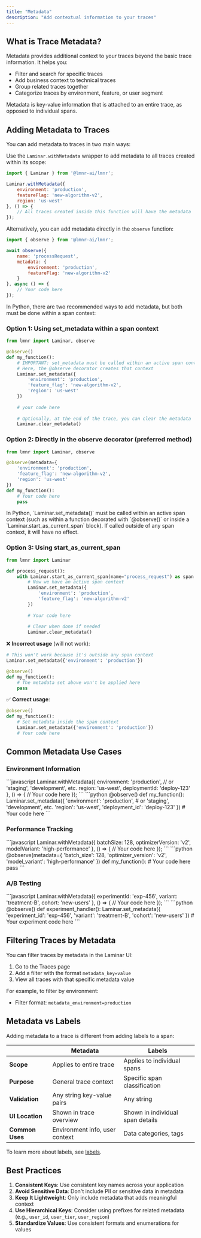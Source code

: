 ```yaml
---
title: "Metadata"
description: "Add contextual information to your traces"
---
```


## What is Trace Metadata?

Metadata provides additional context to your traces beyond the basic trace information. It helps you:

- Filter and search for specific traces
- Add business context to technical traces
- Group related traces together
- Categorize traces by environment, feature, or user segment

Metadata is key-value information that is attached to an entire trace, as opposed to individual spans.

## Adding Metadata to Traces

You can add metadata to traces in two main ways:

<Tabs>
<Tab title="JavaScript/TypeScript">

Use the `Laminar.withMetadata` wrapper to add metadata to all traces created within its scope:

```javascript
import { Laminar } from '@lmnr-ai/lmnr';

Laminar.withMetadata({
    environment: 'production',
    featureFlag: 'new-algorithm-v2',
    region: 'us-west'
}, () => {
    // All traces created inside this function will have the metadata
});
```

Alternatively, you can add metadata directly in the `observe` function:

```javascript
import { observe } from '@lmnr-ai/lmnr';

await observe({ 
    name: 'processRequest',
    metadata: { 
        environment: 'production',
        featureFlag: 'new-algorithm-v2' 
    }
}, async () => {
    // Your code here
});
```
</Tab>
<Tab title="Python">

In Python, there are two recommended ways to add metadata, but both must be done within a span context:

### Option 1: Using set_metadata within a span context

```python
from lmnr import Laminar, observe

@observe()
def my_function():
    # IMPORTANT: set_metadata must be called within an active span context
    # Here, the @observe decorator creates that context
    Laminar.set_metadata({
        'environment': 'production',
        'feature_flag': 'new-algorithm-v2',
        'region': 'us-west'
    })
    
    # your code here
    
    # Optionally, at the end of the trace, you can clear the metadata
    Laminar.clear_metadata()
```

### Option 2: Directly in the observe decorator (preferred method)

```python
from lmnr import Laminar, observe

@observe(metadata={
    'environment': 'production',
    'feature_flag': 'new-algorithm-v2',
    'region': 'us-west'
})
def my_function():
    # Your code here
    pass
```

<Note>
In Python, `Laminar.set_metadata()` must be called within an active span context (such as within a function decorated with `@observe()` or inside a `Laminar.start_as_current_span` block). If called outside of any span context, it will have no effect.
</Note>

### Option 3: Using start_as_current_span

```python
from lmnr import Laminar

def process_request():
    with Laminar.start_as_current_span(name="process_request") as span:
        # Now we have an active span context
        Laminar.set_metadata({
            'environment': 'production',
            'feature_flag': 'new-algorithm-v2'
        })
        
        # Your code here
        
        # Clear when done if needed
        Laminar.clear_metadata()
```

❌ **Incorrect usage** (will not work):

```python
# This won't work because it's outside any span context
Laminar.set_metadata({'environment': 'production'})

@observe()
def my_function():
    # The metadata set above won't be applied here
    pass
```

✅ **Correct usage**:

```python
@observe()
def my_function():
    # Set metadata inside the span context
    Laminar.set_metadata({'environment': 'production'})
    # Your code here
```
</Tab>
</Tabs>

## Common Metadata Use Cases

### Environment Information

<Tabs>
<Tab title="JavaScript/TypeScript">
```javascript
Laminar.withMetadata({
    environment: 'production', // or 'staging', 'development', etc.
    region: 'us-west',
    deploymentId: 'deploy-123'
}, () => {
    // Your code here
});
```
</Tab>
<Tab title="Python">
```python
@observe()
def my_function():
    Laminar.set_metadata({
        'environment': 'production',  # or 'staging', 'development', etc.
        'region': 'us-west',
        'deployment_id': 'deploy-123'
    })
    # Your code here
```
</Tab>
</Tabs>

### Performance Tracking

<Tabs>
<Tab title="JavaScript/TypeScript">
```javascript
Laminar.withMetadata({
    batchSize: 128,
    optimizerVersion: 'v2',
    modelVariant: 'high-performance'
}, () => {
    // Your code here
});
```
</Tab>
<Tab title="Python">
```python
@observe(metadata={
    'batch_size': 128,
    'optimizer_version': 'v2',
    'model_variant': 'high-performance'
})
def my_function():
    # Your code here
    pass
```
</Tab>
</Tabs>

### A/B Testing

<Tabs>
<Tab title="JavaScript/TypeScript">
```javascript
Laminar.withMetadata({
    experimentId: 'exp-456',
    variant: 'treatment-B',
    cohort: 'new-users'
}, () => {
    // Your code here
});
```
</Tab>
<Tab title="Python">
```python
@observe()
def experiment_handler():
    Laminar.set_metadata({
        'experiment_id': 'exp-456',
        'variant': 'treatment-B',
        'cohort': 'new-users'
    })
    # Your experiment code here
```
</Tab>
</Tabs>

## Filtering Traces by Metadata

You can filter traces by metadata in the Laminar UI:

1. Go to the Traces page
2. Add a filter with the format `metadata_key=value`
3. View all traces with that specific metadata value

For example, to filter by environment:
- Filter format: `metadata_environment=production`

## Metadata vs Labels

Adding metadata to a trace is different from adding labels to a span:

| | Metadata | Labels |
| --- | --- | --- |
| **Scope** | Applies to entire trace | Applies to individual spans |
| **Purpose** | General trace context | Specific span classification |
| **Validation** | Any string key-value pairs | Any string |
| **UI Location** | Shown in trace overview | Shown in individual span details |
| **Common Uses** | Environment info, user context | Data categories, tags |

To learn more about labels, see [labels](/labels/labeling-from-code).

## Best Practices

1. **Consistent Keys**: Use consistent key names across your application
2. **Avoid Sensitive Data**: Don't include PII or sensitive data in metadata
3. **Keep It Lightweight**: Only include metadata that adds meaningful context
4. **Use Hierarchical Keys**: Consider using prefixes for related metadata (e.g., `user_id`, `user_tier`, `user_region`)
5. **Standardize Values**: Use consistent formats and enumerations for values 